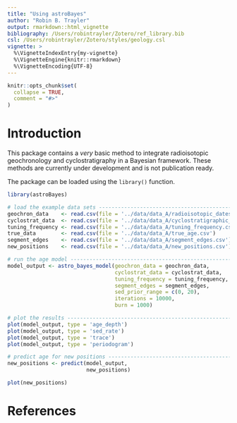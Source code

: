 ```yaml
---
title: "Using astroBayes"
author: "Robin B. Trayler"
output: rmarkdown::html_vignette
bibliography: /Users/robintrayler/Zotero/ref_library.bib
csl: /Users/robintrayler/Zotero/styles/geology.csl
vignette: >
  %\VignetteIndexEntry{my-vignette}
  %\VignetteEngine{knitr::rmarkdown}
  %\VignetteEncoding{UTF-8}
---
```


```r
knitr::opts_chunk$set(
  collapse = TRUE,
  comment = "#>"
)
```

# Introduction
This package contains a *very* basic method to integrate radioisotopic geochronology and cyclostratigraphy in a Bayesian framework. These methods are currently under development and is not publication ready.

The package can be loaded using the `library()` function. 

```r
library(astroBayes)
```


```r
# load the example data sets --------------------------------------------------
geochron_data    <- read.csv(file = '../data/data_A/radioisotopic_dates.csv')
cyclostrat_data  <- read.csv(file = '../data/data_A/cyclostratigraphic_record.csv')
tuning_frequency <- read.csv(file = '../data/data_A/tuning_frequency.csv')
true_data        <- read.csv(file = '../data/data_A/true_age.csv')
segment_edges    <- read.csv(file = '../data/data_A/segment_edges.csv')
new_positions    <- read.csv(file = '../data/data_A/new_positions.csv')
```

```r
# run the age model -----------------------------------------------------------
model_output <- astro_bayes_model(geochron_data = geochron_data,
                                  cyclostrat_data = cyclostrat_data,
                                  tuning_frequency = tuning_frequency,
                                  segment_edges = segment_edges,
                                  sed_prior_range = c(0, 20),
                                  iterations = 10000,
                                  burn = 1000)

# plot the results ------------------------------------------------------------
plot(model_output, type = 'age_depth')
plot(model_output, type = 'sed_rate')
plot(model_output, type = 'trace')
plot(model_output, type = 'periodogram')

# predict age for new positions -----------------------------------------------
new_positions <- predict(model_output,
                         new_positions)

plot(new_positions)
```

# References
:::{#refs}
:::
